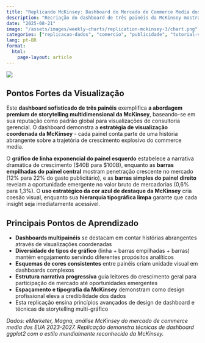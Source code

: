 ```yaml
---
title: "Replicando McKinsey: Dashboard do Mercado de Commerce Media dos EUA (Português)"
description: "Recriação do dashboard de três painéis da McKinsey mostrando crescimento explosivo projetado do mercado de commerce media dos EUA de $40B para $100B até 2027"
date: "2025-08-21"
image: "/assets/images/weekly-charts/replication-mckinsey-3/chart.png"
categories: ["replicacao-dados", "comercio", "publicidade", "tutorial-visualizacao"]
lang: pt-BR
format:
  html:
    page-layout: article
---
```


![](/assets/images/weekly-charts/replication-mckinsey-3/chart.png){fig-align="center"}

## Pontos Fortes da Visualização

Este **dashboard sofisticado de três painéis** exemplifica **a abordagem premium de storytelling multidimensional da McKinsey**, baseando-se em sua reputação como padrão global para visualizações de consultoria gerencial. O dashboard demonstra a **estratégia de visualização coordenada da McKinsey** - cada painel conta parte de uma história abrangente sobre a trajetória de crescimento explosivo do commerce media.

O **gráfico de linha exponencial do painel esquerdo** estabelece a narrativa dramática de crescimento ($40B para $100B), enquanto as **barras empilhadas do painel central** mostram penetração crescente no mercado (12% para 22% do gasto publicitário), e as **barras simples do painel direito** revelam a oportunidade emergente no valor bruto de mercadorias (0,6% para 1,3%). O **uso estratégico da cor azul de destaque da McKinsey** cria coesão visual, enquanto sua **hierarquia tipográfica limpa** garante que cada insight seja imediatamente acessível.

## Principais Pontos de Aprendizado

- **Dashboards multipainéis** se destacam em contar histórias abrangentes através de visualizações coordenadas
- **Diversidade de tipos de gráfico** (linha + barras empilhadas + barras) mantém engajamento servindo diferentes propósitos analíticos
- **Esquemas de cores consistentes** entre painéis criam unidade visual em dashboards complexos
- **Estrutura narrativa progressiva** guia leitores do crescimento geral para participação de mercado até oportunidades emergentes
- **Espaçamento e tipografia da McKinsey** demonstram como design profissional eleva a credibilidade dos dados
- Esta replicação ensina princípios avançados de design de dashboard e técnicas de storytelling multi-gráfico

*Dados: eMarketer, Magna, análise McKinsey do mercado de commerce media dos EUA 2023-2027. Replicação demonstra técnicas de dashboard ggplot2 com o estilo mundialmente reconhecido da McKinsey.*